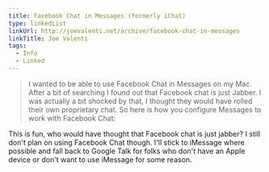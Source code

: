 ```yaml
---
title: Facebook Chat in Messages (formerly iChat)
type: linkedList
linkUrl: http://joevalenti.net/archive/facebook-chat-in-messages
linkTitle: Joe Valenti
tags:
  - Info
  - Linked
---
```


> I wanted to be able to use Facebook Chat in Messages on my Mac. After a bit of searching I found out that Facebook chat is just Jabber. I was actually a bit shocked by that, I thought they would have rolled their own proprietary chat. So here is how you configure Messages to work with Facebook Chat:

This is fun, who would have thought that Facebook chat is just jabber? I still don't plan on using Facebook Chat though. I'll stick to iMessage where possible and fall back to Google Talk for folks who don't have an Apple device or don't want to use iMessage for some reason.
